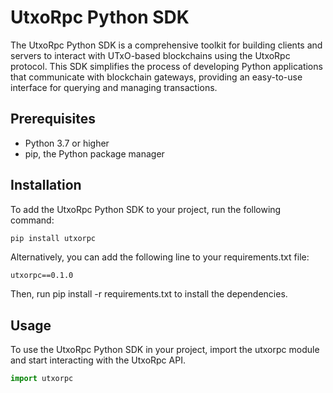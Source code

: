 # UtxoRpc Python SDK

The UtxoRpc Python SDK is a comprehensive toolkit for building clients and servers to interact with UTxO-based blockchains using the UtxoRpc protocol. This SDK simplifies the process of developing Python applications that communicate with blockchain gateways, providing an easy-to-use interface for querying and managing transactions.

## Prerequisites

- Python 3.7 or higher
- pip, the Python package manager

## Installation

To add the UtxoRpc Python SDK to your project, run the following command:

```bash
pip install utxorpc
```

Alternatively, you can add the following line to your requirements.txt file:

```
utxorpc==0.1.0
```

Then, run pip install -r requirements.txt to install the dependencies.

## Usage

To use the UtxoRpc Python SDK in your project, import the utxorpc module and start interacting with the UtxoRpc API.

```python
import utxorpc
```
